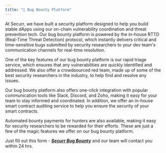 ```yaml
---
title: "🐛 Bug Bounty Platform"
---
```


At Securr, we have built a security platform designed to help you build stable dApps using our on-chain vulnerability coordination and threat prevention tech. Our bug bounty platform is powered by the in-house RTTD (Real-Time Threat Detection) protocol, which instantly delivers critical and time-sensitive bugs submitted by security researchers to your dev team's communication channels for real-time resolution.

One of the key features of our bug bounty platform is our rapid triage service, which ensures that any vulnerabilities are quickly identified and addressed. We also offer a crowdsourced red team, made up of some of the best security researchers in the industry, to help find and resolve any issues.

Our bug bounty platform also offers one-click integration with popular communication tools like Slack, Discord, and Zoho, making it easy for your team to stay informed and coordinated. In addition, we offer an in-house smart contract auditing service to help you ensure the security of your smart contracts.

Automated bounty payments for hunters are also available, making it easy for security researchers to be rewarded for their efforts. These are just a few of the magic features we offer on our bug bounty platform.

Just fill out this form - [_**Securr Bug Bounty**_](https://tally.so/r/3XLkpe) and our team will contact you within 24 hrs.